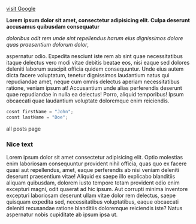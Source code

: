 
<section className="mdx-page">

[visit Google](https://www.google.com)

**Lorem ipsum dolor sit amet, consectetur adipisicing elit.
Culpa deserunt accusamus quibusdam consequatur**

_doloribus odit rem unde sint repellendus harum eius
dignissimos dolore quas praesentium dolorum dolor_,

aspernatur odio. Expedita
nesciunt iste rem ab sint quae necessitatibus itaque delectus
vero modi vitae debitis beatae eos, nisi eaque sed dolores
deleniti laborum suscipit officia quidem consequuntur.
Unde eius autem dicta facere voluptatum, tenetur dignissimos
laudantium natus qui repudiandae amet, neque cum omnis delectus
aperiam necessitatibus ratione, veniam ipsum at! Accusantium
unde alias perferendis deserunt quae repudiandae in nulla ea
delectus! Porro, aliquid temporibus! Ipsum obcaecati quae
laudantium voluptate doloremque enim reiciendis.

<div className="code">

```js
cosnt firstName = "John";
cosnt lastName = "Doe";

```

</div>

<Link to="/posts" className="btn center-btn">
  all posts page
</Link>

<div className="nice-text">

<h3>Nice text</h3>

<FiInfo className="nice-text-icon"></FiInfo>

Lorem ipsum dolor sit amet consectetur adipisicing elit. Optio molestias
enim laboriosam consequuntur provident nihil officia, quas quo ex facere
quasi aut repellendus, amet, eaque perferendis ab nisi veniam deleniti
deserunt praesentium vitae! Aliquid ex saepe illo explicabo blanditiis
aliquam quibusdam, dolorem iusto tempore totam provident odio enim excepturi
magni, odit quaerat ad hic ipsum. Aut corrupti minima inventore excepturi
laboriosam deserunt ullam vitae dolor rem delectus, saepe quisquam expedita
sed, necessitatibus voluptatibus, eaque obcaecati deleniti recusandae
ratione blanditiis doloremque reiciendis iste? Natus aspernatur nobis
cupiditate ab ipsum ipsa ut.

</div>

</section>
